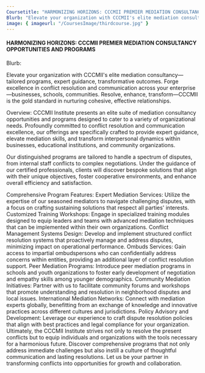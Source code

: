 ```yaml
---
Coursetitle: "HARMONIZING HORIZONS: CCCMII PREMIER MEDIATION CONSULTANCY OPPORTUNITIES AND PROGRAMS"
Blurb: "Elevate your organization with CCCMII's elite mediation consultancy—tailored programs, expert guidance, transformative outcomes. Forge excellence in conflict resolution and communication across your enterprise—businesses, schools, communities. Resolve, enhance, transform—CCCMII is the gold standard in nurturing cohesive, effective relationships."
image: { imageurl: "/CoursesImage/thirdcourse.jpg" }
---
```


#### HARMONIZING HORIZONS: CCCMII PREMIER MEDIATION CONSULTANCY OPPORTUNITIES AND PROGRAMS

Blurb:

Elevate your organization with CCCMII's elite mediation consultancy—tailored programs, expert guidance, transformative outcomes. Forge excellence in conflict resolution and communication across your enterprise—businesses, schools, communities. Resolve, enhance, transform—CCCMII is the gold standard in nurturing cohesive, effective relationships.

Overview:
CCCMII Institute presents an elite suite of mediation consultancy opportunities and programs designed to cater to a variety of organizational needs. Profoundly committed to conflict resolution and communication excellence, our offerings are specifically crafted to provide expert guidance, elevate mediation skills, and transform interpersonal dynamics within businesses, educational institutions, and community organizations.

Our distinguished programs are tailored to handle a spectrum of disputes, from internal staff conflicts to complex negotiations. Under the guidance of our certified professionals, clients will discover bespoke solutions that align with their unique objectives, foster cooperative environments, and enhance overall efficiency and satisfaction.

Comprehensive Program Features:
Expert Mediation Services: Utilize the expertise of our seasoned mediators to navigate challenging disputes, with a focus on crafting sustaining solutions that respect all parties' interests.
Customized Training Workshops: Engage in specialized training modules designed to equip leaders and teams with advanced mediation techniques that can be implemented within their own organizations.
Conflict Management Systems Design: Develop and implement structured conflict resolution systems that proactively manage and address disputes, minimizing impact on operational performance.
Ombuds Services: Gain access to impartial ombudspersons who can confidentially address concerns within entities, providing an additional layer of conflict resolution support.
Peer Mediation Programs: Introduce peer mediation programs in schools and youth organizations to foster early development of negotiation and empathy skills among younger demographics.
Community Mediation Initiatives: Partner with us to facilitate community forums and workshops that promote understanding and resolution in neighborhood disputes and local issues.
International Mediation Networks: Connect with mediation experts globally, benefitting from an exchange of knowledge and innovative practices across different cultures and jurisdictions.
Policy Advisory and Development: Leverage our experience to craft dispute resolution policies that align with best practices and legal compliance for your organization.
Ultimately, the CCCMII Institute strives not only to resolve the present conflicts but to equip individuals and organizations with the tools necessary for a harmonious future. Discover comprehensive programs that not only address immediate challenges but also instill a culture of thoughtful communication and lasting resolutions. Let us be your partner in transforming conflicts into opportunities for growth and collaboration.
